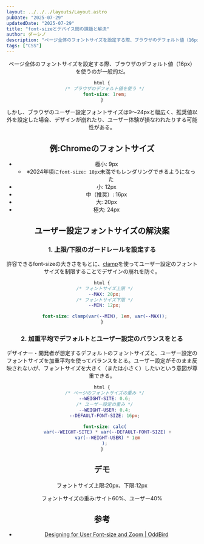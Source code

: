```yaml
---
layout: ../../../layouts/Layout.astro
pubDate: "2025-07-29"
updatedDate: "2025-07-29"
title: "font-sizeとデバイス間の課題と解決"
author: ダーシノ
description: "ページ全体のフォントサイズを設定する際、ブラウザのデフォルト値（16px）を使うのが一般的だ。しかし、ブラウザのユーザー設定フォントサイズは9〜24pxと幅広く、推奨値以外を設定した場合、デザインが崩れたり、ユーザー体験が損なわれたりする可能性がある。"
tags: ["CSS"]
---
```



<Header {...frontmatter} />


ページ全体のフォントサイズを設定する際、ブラウザのデフォルト値（16px）を使うのが一般的だ。

```css
html {
  /* ブラウザのデフォルト値を使う */
  font-size: 1rem;
}
```

しかし、ブラウザのユーザー設定フォントサイズは9〜24pxと幅広く、推奨値以外を設定した場合、デザインが崩れたり、ユーザー体験が損なわれたりする可能性がある。

## 例:Chromeのフォントサイズ

- 極小: 9px
  - ※2024年頃に`font-size: 10px`未満でもレンダリングできるようになった
- 小: 12px
- 中（推奨）: 16px
- 大: 20px
- 極大: 24px

## ユーザー設定フォントサイズの解決案

### 1. 上限/下限のガードレールを設定する

許容できるfont-sizeの大きさをもとに、[clamp](https://developer.mozilla.org/en-US/docs/Web/CSS/clamp)を使ってユーザー設定のフォントサイズを制限することでデザインの崩れを防ぐ。

```css
html {
  /* フォントサイズ上限 */
  --MAX: 20px;
  /* フォントサイズ下限 */
  --MIN: 12px;

  font-size: clamp(var(--MIN), 1em, var(--MAX));
}
```

### 2. 加重平均でデフォルトとユーザー設定のバランスをとる

デザイナー・開発者が想定するデフォルトのフォントサイズと、ユーザー設定のフォントサイズを加重平均を使ってバランスをとる。ユーザー設定がそのまま反映されないが、フォントサイズを大きく（または小さく）したいという意図が尊重できる。


```css
html {
  /* ページのフォントサイズの重み */
  --WEIGHT-SITE: 0.6;
  /* ユーザー設定の重み */
  --WEIGHT-USER: 0.4;
  --DEFAULT-FONT-SIZE: 16px;

  font-size: calc(
    var(--WEIGHT-SITE) * var(--DEFAULT-FONT-SIZE) +
    var(--WEIGHT-USER) * 1em
  );
}
```



## デモ

<section id="demo">
  <p class="guard">フォントサイズ上限:20px、下限:12px</p>
  <p class="avg">フォントサイズの重み:サイト60%、ユーザー40%</p>
</section>

<style>{`
#demo {
  font-size: 1rem;
  .guard {
    font-size: clamp(12px, 1em, 20px);
  }
  .avg {
    font-size: calc(0.6 * 16px + 0.4 * 1em);
  }
}
`}</style>

## 参考

- [Designing for User Font\-size and Zoom \| OddBird](https://www.oddbird.net/2025/07/22/size-preferences/)
